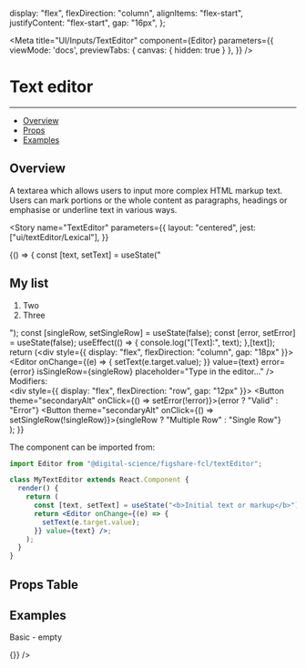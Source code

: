 

  display: "flex",
  flexDirection: "column",
  alignItems: "flex-start",
  justifyContent: "flex-start",
  gap: "16px",
};

<Meta
  title="UI/Inputs/TextEditor"
  component={Editor} 
  parameters={{
    viewMode: 'docs',
    previewTabs: {
      canvas: { hidden: true } 
     },
  }}
/>

# Text editor
---
- [Overview](#overview)
- [Props](#props-table)
- [Examples](#examples)

## Overview

A textarea which allows users to input more complex HTML markup text. 
Users can mark portions or the whole content as paragraphs, headings or emphasise or underline text in various ways.

<Story 
  name="TextEditor" 
  parameters={{
    layout: "centered",
    jest: ["ui/textEditor/Lexical"],
  }}
>
  {() => {
      const [text, setText] = useState("<h2>My list</h2><ol><li>Two</li><li>Three</li></ol>");
      const [singleRow, setSingleRow] = useState(false);
      const [error, setError] = useState(false);
      useEffect(() => {
        console.log("[Text]:", text);
      },[text]);
      return (<div style={{ display: "flex", flexDirection: "column", gap: "18px" }}>
                <Editor 
                  onChange={(e) => {
                  setText(e.target.value);
                  }} 
                  value={text} 
                  error={error} 
                  isSingleRow={singleRow}
                  placeholder="Type in the editor..."
                  />
                <div>
                  <div>Modifiers:</div>
                  <div style={{ display: "flex", flexDirection: "row", gap: "12px" }}>
                    <Button theme="secondaryAlt" onClick={() => setError(!error)}>{error ? "Valid" : "Error"}</Button>
                    <Button theme="secondaryAlt" onClick={() => setSingleRow(!singleRow)}>{singleRow ? "Multiple Row" : "Single Row"}</Button>
                  </div>
                </div>
            </div>);
  }}
</Story>

The component can be imported from:

```jsx
import Editor from "@digital-science/figshare-fcl/textEditor";

class MyTextEditor extends React.Component {
  render() {
    return (
      const [text, setText] = useState("<b>Initial text or markup</b>");
      return <Editor onChange={(e) => {
        setText(e.target.value);
      }} value={text} />;
    );
  }
}
```

## Props Table

<ArgsTable of={Editor} />

## Examples

<Canvas>
  <div style={canvasStyle}>
    <p>Basic - empty</p>
    <Editor
      placeholder="Type a text..."
      onChange={() => {}}
    />
  </div>
</Canvas>
